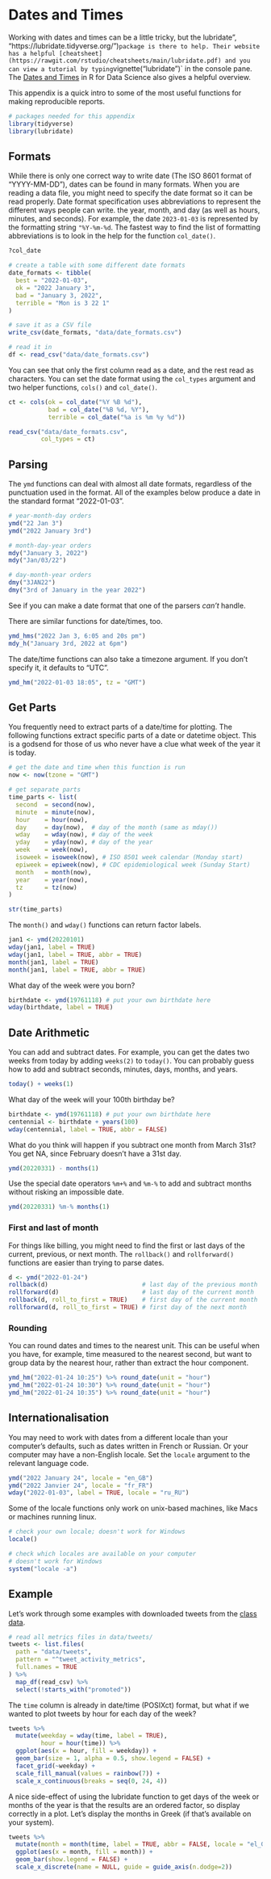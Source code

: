 # Dates and Times {#sec-dates-times}

Working with dates and times can be a little tricky, but the <pkg>lubridate", "https://lubridate.tidyverse.org/")` package is there to help. Their website has a helpful [cheatsheet](https://rawgit.com/rstudio/cheatsheets/main/lubridate.pdf) and you can view a tutorial by typing `vignette("lubridate")` in the console pane. The [Dates and Times](https://r4ds.had.co.nz/dates-and-times.html){target="_blank"} in R for Data Science also gives a helpful overview.

This appendix is a quick intro to some of the most useful functions for making reproducible reports.

```r
# packages needed for this appendix
library(tidyverse)
library(lubridate)
```

## Formats

While there is only one correct way to write date (The ISO 8601 format of "YYYY-MM-DD"), dates can be found in many formats. When you are reading a data file, you might need to specify the date format so it can be read properly. Date format specification uses abbreviations to represent the different ways people can write. the year, month, and day (as well as hours, minutes, and seconds). For example, the date `2023-01-03` is represented by the formatting string `"%Y-%m-%d`. The fastest way to find the list of formatting abbreviations is to look in the help for the function `col_date()`.

```r
?col_date
```


```r
# create a table with some different date formats
date_formats <- tibble(
  best = "2022-01-03",
  ok = "2022 January 3",
  bad = "January 3, 2022",
  terrible = "Mon is 3 22 1"
)

# save it as a CSV file
write_csv(date_formats, "data/date_formats.csv")

# read it in
df <- read_csv("data/date_formats.csv")
```

You can see that only the first column read as a date, and the rest read as characters. You can set the date format using the `col_types` argument and two helper functions, `cols()` and `col_date()`.

```r
ct <- cols(ok = col_date("%Y %B %d"),
           bad = col_date("%B %d, %Y"),
           terrible = col_date("%a is %m %y %d"))

read_csv("data/date_formats.csv", 
         col_types = ct)
```


## Parsing

The `ymd` functions can deal with almost all date formats, regardless of the punctuation used in the format. All of the examples below produce a date in the standard format "2022-01-03".

```r
# year-month-day orders
ymd("22 Jan 3")
ymd("2022 January 3rd")

# month-day-year orders
mdy("January 3, 2022")
mdy("Jan/03/22")

# day-month-year orders
dmy("3JAN22")
dmy("3rd of January in the year 2022")
```

::: {.callout-note .try}
See if you can make a date format that one of the parsers *can't* handle.
:::

There are similar functions for date/times, too.

```r
ymd_hms("2022 Jan 3, 6:05 and 20s pm")
mdy_h("January 3rd, 2022 at 6pm")
```

The date/time functions can also take a timezone argument. If you don't specify it, it defaults to "UTC".

```r
ymd_hm("2022-01-03 18:05", tz = "GMT")
```

## Get Parts

You frequently need to extract parts of a date/time for plotting. The following functions extract specific parts of a date or datetime object. This is a godsend for those of us who never have a clue what week of the year it is today.

```r
# get the date and time when this function is run
now <- now(tzone = "GMT")

# get separate parts
time_parts <- list(
  second  = second(now),
  minute  = minute(now),
  hour    = hour(now),
  day     = day(now),  # day of the month (same as mday())
  wday    = wday(now), # day of the week
  yday    = yday(now), # day of the year
  week    = week(now),
  isoweek = isoweek(now), # ISO 8501 week calendar (Monday start)
  epiweek = epiweek(now), # CDC epidemiological week (Sunday Start)
  month   = month(now),
  year    = year(now),
  tz      = tz(now)
)

str(time_parts)
```


The `month()` and `wday()` functions can return factor labels.

```r
jan1 <- ymd(20220101)
wday(jan1, label = TRUE)
wday(jan1, label = TRUE, abbr = TRUE)
month(jan1, label = TRUE)
month(jan1, label = TRUE, abbr = TRUE)
```

::: {.callout-note .try}
What day of the week were you born?

```r
birthdate <- ymd(19761118) # put your own birthdate here
wday(birthdate, label = TRUE)
```
:::



## Date Arithmetic

You can add and subtract dates. For example, you can get the dates two weeks from today by adding `weeks(2)` to `today()`. You can probably guess how to add and subtract seconds, minutes, days, months, and years.

```r
today() + weeks(1)
```

::: {.callout-note .try}
What day of the week will your 100th birthday be? 

```r
birthdate <- ymd(19761118) # put your own birthdate here
centennial <- birthdate + years(100)
wday(centennial, label = TRUE, abbr = FALSE)
```
:::

::: {.callout-warning}
What do you think will happen if you subtract one month from March 31st? You get NA, since February doesn't have a 31st day.

```r
ymd(20220331) - months(1)
```

Use the special date operators `%m+%` and `%m-%` to add and subtract months without risking an impossible date.

```r
ymd(20220331) %m-% months(1)
```
:::

### First and last of month

For things like billing, you might need to find the first or last days of the current, previous, or next month. The `rollback()` and `rollforward()` functions are easier than trying to parse dates.

```r
d <- ymd("2022-01-24")
rollback(d)                          # last day of the previous month
rollforward(d)                       # last day of the current month
rollback(d, roll_to_first = TRUE)    # first day of the current month
rollforward(d, roll_to_first = TRUE) # first day of the next month
```


### Rounding

You can round dates and times to the nearest unit. This can be useful when you have, for example, time measured to the nearest second, but want to group data by the nearest hour, rather than extract the hour component. 

```r
ymd_hm("2022-01-24 10:25") %>% round_date(unit = "hour")
ymd_hm("2022-01-24 10:30") %>% round_date(unit = "hour")
ymd_hm("2022-01-24 10:35") %>% round_date(unit = "hour")
```

## Internationalisation

You may need to work with dates from a different locale than your computer's defaults, such as dates written in French or Russian. Or your computer may have a non-English locale. Set the `locale` argument to the relevant language code.

```r
ymd("2022 January 24", locale = "en_GB")
ymd("2022 Janvier 24", locale = "fr_FR")
wday("2022-01-03", label = TRUE, locale = "ru_RU")
```

Some of the locale functions only work on unix-based machines, like Macs or machines running linux.

```r
# check your own locale; doesn't work for Windows
locale()
```

```r
# check which locales are available on your computer
# doesn't work for Windows
system("locale -a")
```




## Example

Let's work through some examples with downloaded tweets from the [class data](data/data.zip).

```r
# read all metrics files in data/tweets/
tweets <- list.files(
  path = "data/tweets", 
  pattern = "^tweet_activity_metrics",
  full.names = TRUE
) %>%
  map_df(read_csv) %>%
  select(!starts_with("promoted"))
```

The `time` column is already in date/time (POSIXct) format, but what if we wanted to plot tweets by hour for each day of the week? 

```r
tweets %>%
  mutate(weekday = wday(time, label = TRUE),
         hour = hour(time)) %>%
  ggplot(aes(x = hour, fill = weekday)) +
  geom_bar(size = 1, alpha = 0.5, show.legend = FALSE) +
  facet_grid(~weekday) +
  scale_fill_manual(values = rainbow(7)) +
  scale_x_continuous(breaks = seq(0, 24, 4))
```


A nice side-effect of using the lubridate function to get days of the week or months of the year is that the results are an ordered factor, so display correctly in a plot. Let's display the months in Greek (if that's available on your system).

```r
tweets %>%
  mutate(month = month(time, label = TRUE, abbr = FALSE, locale = "el_GR.UTF-8")) %>%
  ggplot(aes(x = month, fill = month)) +
  geom_bar(show.legend = FALSE) +
  scale_x_discrete(name = NULL, guide = guide_axis(n.dodge=2))
```










